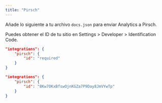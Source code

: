 ```yaml
---
title: "Pirsch"
---
```


Añade lo siguiente a tu archivo `docs.json` para enviar Analytics a Pirsch.

Puedes obtener el ID de tu sitio en Settings > Developer > Identification Code.

<CodeGroup>

```json Opciones de Analytics en docs.json
"integrations": {
    "pirsch": {
        "id": "required"
    }
}
```

```json Ejemplo
"integrations": {
    "pirsch": {
        "id": "8Kw7OKxBfswOjnKGZa7P9Day8JmVYwTp"
    }
}
```

</CodeGroup>
